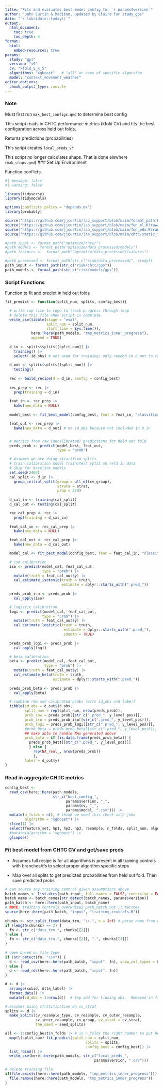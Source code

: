 ---
title: "Fits and evaluates best model config for `r params$version`"
author: "John Curtin & Madison, updated by Claire for study_gps"
date: "`r lubridate::today()`"
output: 
  html_document:
    toc: true 
    toc_depth: 4
format:
  html:
    embed-resources: true
params:
  study: "gps"
  version: "v9"
  cv: "kfold_5_x_5"
  algorithms: "xgboost"   # "all" or name of specific algorithm
  model: "context_movement_weather"
editor_options: 
  chunk_output_type: console
---

### Note 

Must first run `mak_best_configs.qmd` to determine best config

This script reads in CHTC performance metrics (kfold CV) and fits the best configuration across held out folds. 

Returns predictions (probabilities)

This script creates `local_preds_v*`

This script no longer calculates shaps.  That is done elswhere (`mak_shaps.qmd`)
### Set Up Environment

Function conflicts
```{r}
#| message: false
#| warning: false

library(tidyverse)
library(tidymodels)

options(conflicts.policy = "depends.ok")
library(probably)

source("https://github.com/jjcurtin/lab_support/blob/main/format_path.R?raw=true")
source("https://github.com/jjcurtin/lab_support/blob/main/fun_ml.R?raw=true")
source("https://github.com/jjcurtin/lab_support/blob/main/fun_eda.R?raw=true")
source("https://github.com/jjcurtin/lab_support/blob/main/chtc/static_files/fun_chtc.R?raw=true")

#path_input <- format_path("optimize/chtc/")
#path_models <- format_path("optimize/data_processed/models")
#path_features <-  format_path("optimize/data_processed/features")

#path_processed <- format_path(str_c("risk/data_processed/", study))
path_input <- format_path(str_c("risk/chtc/gps"))
path_models <- format_path(str_c("risk/models/gps"))
```

### Script Functions

Function to fit and predict in held out folds
```{r}
fit_predict <- function(split_num, splits, config_best){

  # write tmp file to repo to track progress through loop
  # delete this file when script is complete.  
  write_csv(tibble(stage = "eval",
                   split_num = split_num,
                   start_time = Sys.time()),
            here::here(path_models, "tmp_metrics_inner_progress"),
            append = TRUE)
  
  d_in <- splits$splits[[split_num]] |>
    training() |> 
    select(-id_obs) # not used for training; only needed in d_out to tag for later joins
  
  d_out <- splits$splits[[split_num]] |>
    testing()
    
  rec <- build_recipe(d = d_in, config = config_best)
  
  rec_prep <- rec |> 
    prep(training = d_in)
  
  feat_in <- rec_prep |> 
    bake(new_data = NULL) 
  
  model_best <- fit_best_model(config_best, feat = feat_in, "classification")

  feat_out <- rec_prep |> 
    bake(new_data = d_out) # no id_obs because not included in d_in


  # metrics from raw (uncalibrated) predictions for held out fold
  preds_prob <- predict(model_best, feat_out,
                        type = "prob")

  # Assumes we are doing stratified splits
  # train calibration model train/test split on held in data
  # Skip for baseline models
  set.seed(2468)
  cal_split <- d_in |> 
    group_initial_split(group = all_of(cv_group), 
                        strata = strat,
                        prop = 3/4)
  
  d_cal_in <- training(cal_split) 
  d_cal_out <- testing(cal_split)

  rec_cal_prep <- rec |>
    prep(training = d_cal_in)
    
  feat_cal_in <- rec_cal_prep |> 
    bake(new_data = NULL) 

  feat_cal_out <- rec_cal_prep |>  
    bake(new_data = d_cal_out) 

  model_cal <- fit_best_model(config_best, feat = feat_cal_in, "classification")

  # iso calibration
  iso <- predict(model_cal, feat_cal_out,
                 type = "prob") |> 
    mutate(truth = feat_cal_out$y) |> 
    cal_estimate_isotonic(truth = truth,
                          estimate = dplyr::starts_with(".pred_"))
  
  preds_prob_iso <- preds_prob |> 
    cal_apply(iso)

  # logistic calibration
  logi <- predict(model_cal, feat_cal_out,
                 type = "prob") |>
    mutate(truth = feat_cal_out$y) |>
    cal_estimate_logistic(truth = truth,
                           estimate = dplyr::starts_with(".pred_"),
                           smooth = TRUE)
  
  preds_prob_logi <- preds_prob |>
    cal_apply(logi)

  # beta calibration
  beta <- predict(model_cal, feat_cal_out,
                  type = "prob") |>
    mutate(truth = feat_cal_out$y) |>
    cal_estimate_beta(truth = truth,
                      estimate = dplyr::starts_with(".pred_"))
  
  preds_prob_beta <- preds_prob |>
    cal_apply(beta)

  # combine raw and calibrated probs (with id_obs and label)
  tibble(id_obs = d_out$id_obs,
         split_num = rep(split_num, nrow(preds_prob)),
         prob_raw = preds_prob[[str_c(".pred_", y_level_pos)]],
         prob_iso = preds_prob_iso[[str_c(".pred_", y_level_pos)]],
         prob_logi = preds_prob_logi[[str_c(".pred_", y_level_pos)]],
         #prob_beta = preds_prob_beta[[str_c(".pred_", y_level_pos)]],
         ## make able to handle NAs generated above
         prob_beta = if (is.data.frame(preds_prob_beta)) {
           preds_prob_beta[[str_c(".pred_", y_level_pos)]]
           } else {
             rep(NA_real_, nrow(preds_prob))
             },
         label = d_out$y) 
}
```


### Read in aggregate CHTC metrics 
```{r}
config_best <- 
  read_csv(here::here(path_models, 
                      str_c("best_config_",
                            params$version, "_",
                            params$cv, "_",
                            params$model, ".csv"))) |>
  mutate(n_folds = n(), # think we need this check with john
         algorithm = "xgboost") |> 
  slice(1) |> 
  select(feature_set, hp1, hp2, hp3, resample, n_folds, split_num, algorithm) |>
  #mutate(algorithm = "xgboost") |>
  glimpse()
```

### Fit best model from  CHTC CV and get/save preds

- Assumes full recipe is for all algorithms is present in all training controls with branches/ifs to select proper algorithm specific steps

- Map over all splits to get predicted probabilities from held out fold. Then save predicted probs

```{r} 
# can source any training control given assumptions above
batch_names <- list.dirs(path_input, full.names = FALSE, recursive = FALSE)
batch_name <- batch_names[str_detect(batch_names, params$version)]
path_batch <- here::here(path_input, batch_name)
# NOTE: training controls overwrites path_batch but it matches   
source(here::here(path_batch, "input", "training_controls.R"))
          
chunks <- str_split_fixed(data_trn, "\\.", n = Inf) # parse name from extensions
if (length(chunks) == 2) {
  fn <- str_c("data_trn.", chunks[[2]])
} else {
  fn <- str_c("data_trn.", chunks[[2]], ".", chunks[[3]])
}
  
# open based on file type
if (str_detect(fn, "csv")) {
  d <- read_csv(here::here(path_batch, "input", fn), show_col_types = FALSE) 
} else {
  d <- read_rds(here::here(path_batch, "input", fn))
}

d <- d |> 
  arrange(subid, dttm_label) |> 
  format_data() |> 
  mutate(id_obs = 1:nrow(d))  # tmp add for linking obs.  Removed in fit_predict()

# assumes using stratification on cv_strat
splits <- d |> 
  make_splits(cv_resample_type, cv_resample, cv_outer_resample, 
              cv_inner_resample, cv_group, cv_strat = cv_strat,
              the_seed = seed_splits)

all <- 1:config_best$n_folds |> # is n_folds the right number to put here?
  map(\(split_num) fit_predict(split_num = split_num, 
                                     splits = splits, 
                                     config_best = config_best)) |> 
  list_rbind() |> 
  write_csv(here::here(path_models, str_c("local_preds_", 
                                         params$version, ".csv")))

# delete tracking file
if(file.exists(here::here(path_models, "tmp_metrics_inner_progress"))) {
  file.remove(here::here(path_models, "tmp_metrics_inner_progress"))
}
```